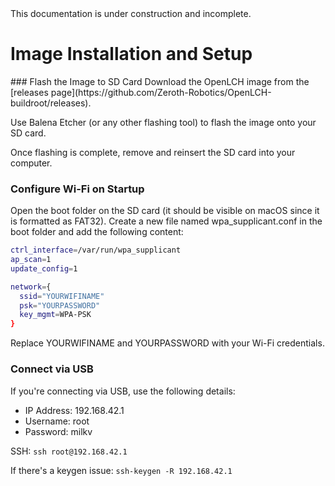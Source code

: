 
<Callout type="warning" emoji="⚠️">
This documentation is under construction and incomplete.
</Callout>

# Image Installation and Setup

<Steps>
### Flash the Image to SD Card
Download the OpenLCH image from the [releases page](https://github.com/Zeroth-Robotics/OpenLCH-buildroot/releases).

Use Balena Etcher (or any other flashing tool) to flash the image onto your SD card.

Once flashing is complete, remove and reinsert the SD card into your computer.

### Configure Wi-Fi on Startup
Open the boot folder on the SD card (it should be visible on macOS since it is formatted as FAT32).
Create a new file named wpa_supplicant.conf in the boot folder and add the following content:

```bash
ctrl_interface=/var/run/wpa_supplicant
ap_scan=1
update_config=1

network={
  ssid="YOURWIFINAME"
  psk="YOURPASSWORD"
  key_mgmt=WPA-PSK
}
```
Replace YOURWIFINAME and YOURPASSWORD with your Wi-Fi credentials.

### Connect via USB
If you're connecting via USB, use the following details:

- IP Address: 192.168.42.1
- Username: root
- Password: milkv

SSH:
`ssh root@192.168.42.1`

If there's a keygen issue:
`ssh-keygen -R 192.168.42.1`
</Steps>


